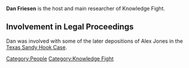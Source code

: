 {{Stub}}
'''Dan Friesen''' is the host and main researcher of Knowledge Fight.

== Involvement in Legal Proceedings ==

Dan was involved with some of the later depositions of Alex Jones in the [[Texas Sandy Hook Lawsuit (Heslin v. Jones)|Texas Sandy Hook Case]].

[[Category:People]]
[[Category:Knowledge Fight]]